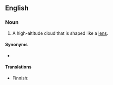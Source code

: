 ==English==

===Noun===
{{wikipedia}}
{{en-noun}}

# {{lb|en|meteorology}} A high-altitude cloud that is shaped like a [[lens]].

====Synonyms====
* {{l|en|lenticularis}}

====Translations====
{{trans-top|type of cloud}}
* Finnish: {{t|fi|mantelipilvi}}
{{trans-mid}}
{{trans-bottom}}